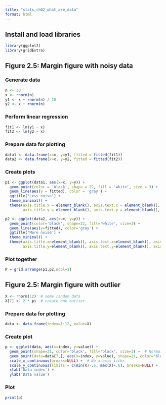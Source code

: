 ```yaml
---
title: "stats_ch02_what_are_data"
format: html
---
```


## Install and load libraries

```r
library(ggplot2)
library(gridExtra)
```

## Figure 2.5: Margin figure with noisy data

### Generate data

```r
n <- 30
x <- rnorm(n)
y1 <- x + rnorm(n) / 10
y2 <- x + rnorm(n)
```

### Perform linear regression

```r
fit1 <- lm(y1 ~ x)
fit2 <- lm(y2 ~ x)
```

### Prepare data for plotting

```r
data1 <- data.frame(x=x, y=y1, fitted = fitted(fit1))
data2 <- data.frame(x=x, y=y2, fitted = fitted(fit2))
```

### Create plots

```r
p1 <- ggplot(data1, aes(x=x, y=y)) +
  geom_point(color = 'black', shape = 22, fill = 'white', size = 3) +
  geom_line(aes(y = fitted), color = 'gray') +
  ggtitle('Less noise') +
  theme_minimal() +
  theme(axis.title.x = element_blank(), axis.text.x = element_blank(), axis.ticks.x = element_blank(),
        axis.title.y = element_blank(), axis.text.y = element_blank(), axis.ticks.y = element_blank())

p2 <- ggplot(data2, aes(x=x, y=y)) +
  geom_point(color='black', shape=22, fill='white', size=3) +
  geom_line(aes(y=fitted), color='gray') +
  ggtitle('More noise') +
  theme_minimal() +
  theme(axis.title.x=element_blank(), axis.text.x=element_blank(), axis.ticks.x=element_blank(),
        axis.title.y=element_blank(), axis.text.y=element_blank(), axis.ticks.y=element_blank())
```

### Plot together

```r
P = grid.arrange(p1,p2,ncol=1)
```

## Figure 2.5: Margin figure with outlier

```r
X <- rnorm(12)  # some random data
X[7] <- 2 * pi  # create one outlier
```

### Prepare data for plotting

```r
data <- data.frame(index=1:12, value=X)
```

### Create plot

```r
p <- ggplot(data, aes(x=index, y=value)) +
  geom_point(shape=21, color='black', fill='black', size=3) +  # Normal points
  geom_point(data=data[7,], aes(x=index, y=value), shape=21, color='black', size=3, fill='gray') +  # Outlier point
  scale_x_continuous(breaks=NULL) +  # No x-axis ticks
  scale_y_continuous(limits = c(min(X)-.6, max(X)+.6), breaks=NULL) +  # y-axis limits and no y-axis ticks
  xlab('Data index') +
  ylab('Data value')
```

### Plot

```r
print(p)
```
